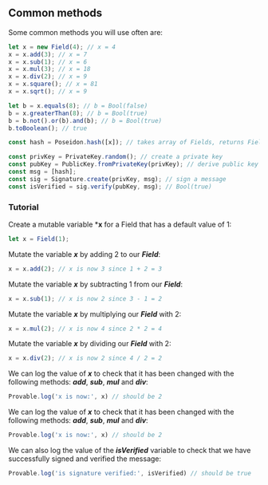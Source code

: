 ## Common methods

Some common methods you will use often are:

```ts
let x = new Field(4); // x = 4
x = x.add(3); // x = 7
x = x.sub(1); // x = 6
x = x.mul(3); // x = 18
x = x.div(2); // x = 9
x = x.square(); // x = 81
x = x.sqrt(); // x = 9

let b = x.equals(8); // b = Bool(false)
b = x.greaterThan(8); // b = Bool(true)
b = b.not().or(b).and(b); // b = Bool(true)
b.toBoolean(); // true

const hash = Poseidon.hash([x]); // takes array of Fields, returns Field

const privKey = PrivateKey.random(); // create a private key
const pubKey = PublicKey.fromPrivateKey(privKey); // derive public key
const msg = [hash];
const sig = Signature.create(privKey, msg); // sign a message
const isVerified = sig.verify(pubKey, msg); // Bool(true)
```

### Tutorial

Create a mutable variable ***x** for a Field that has a default value of 1:

```ts
let x = Field(1);
```

Mutate the variable ***x*** by adding 2 to our ***Field***:

```ts
x = x.add(2); // x is now 3 since 1 + 2 = 3
```

Mutate the variable ***x*** by subtracting 1 from our ***Field***:

```ts
x = x.sub(1); // x is now 2 since 3 - 1 = 2
```

Mutate the variable ***x*** by multiplying our ***Field*** with 2:

```ts
x = x.mul(2); // x is now 4 since 2 * 2 = 4
```

Mutate the variable ***x*** by dividing our ***Field*** with 2:

```ts
x = x.div(2); // x is now 2 since 4 / 2 = 2
```

We can log the value of ***x*** to check that it has been changed with the following methods: ***add***, ***sub***, ***mul*** and ***div***:
```ts
Provable.log('x is now:', x) // should be 2
```

We can log the value of ***x*** to check that it has been changed with the following methods: ***add***, ***sub***, ***mul*** and ***div***:
```ts
Provable.log('x is now:', x) // should be 2
```


We can also log the value of the ***isVerified*** variable to check that we have successfully signed and verified the message:
```ts
Provable.log('is signature verified:', isVerified) // should be true
```
